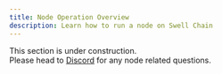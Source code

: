 ```yaml
---
title: Node Operation Overview
description: Learn how to run a node on Swell Chain
---
```


This section is under construction.\
Please head to [Discord](https://discord.gg/swellnetworkdao) for any node related questions.



